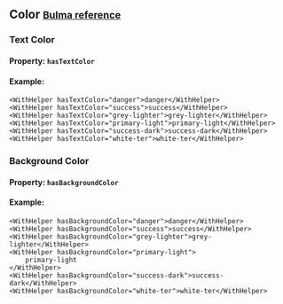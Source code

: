 
<Meta title="Example/Helpers/Color" />

## Color <small>[Bulma reference](https://bulma.io/documentation/helpers/color-helpers/)</small>

### Text Color

#### Property: `hasTextColor`

#### Example:

```tsx
<WithHelper hasTextColor="danger">danger</WithHelper>
<WithHelper hasTextColor="success">success</WithHelper>
<WithHelper hasTextColor="grey-lighter">grey-lighter</WithHelper>
<WithHelper hasTextColor="primary-light">primary-light</WithHelper>
<WithHelper hasTextColor="success-dark">success-dark</WithHelper>
<WithHelper hasTextColor="white-ter">white-ter</WithHelper>
```

### Background Color

#### Property: `hasBackgroundColor`

#### Example:

```tsx
<WithHelper hasBackgroundColor="danger">danger</WithHelper>
<WithHelper hasBackgroundColor="success">success</WithHelper>
<WithHelper hasBackgroundColor="grey-lighter">grey-lighter</WithHelper>
<WithHelper hasBackgroundColor="primary-light">
	primary-light
</WithHelper>
<WithHelper hasBackgroundColor="success-dark">success-dark</WithHelper>
<WithHelper hasBackgroundColor="white-ter">white-ter</WithHelper>
```
